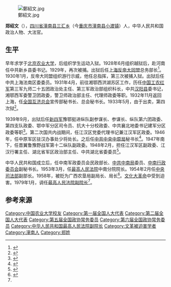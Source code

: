 [[File:鄭紹文.jpg|thumb]]

'''郑绍文'''（{{bd|1905年|11月|1993年|10月8日}}），[[四川省|四川省]][[潼南县|潼南县]][[三汇乡|三汇乡]]（今[[重庆市|重庆市]][[潼南县|潼南县]][[小渡镇|小渡镇]]）人，中华人民共和国政治人物、大法官。

==生平==
早年求学于[[北京农业大学|北京农业大学]]，后组织学生运动入狱。1928年6月组织越狱后，赴河南任中共新乡县委书记。1929年，再次被捕。出狱后任[[上海反帝大同盟|上海反帝大同盟]]总务部长<ref>{{cite book|title=中国工人运动的先驱|url=http://books.google.com/books?id=9fBjAAAAIAAJ|publisher=工人出版社|page=141}}</ref>。1930年1月，反帝大同盟组织游行示威，他任总指挥，第三次被捕入狱。出狱后任中共上海法南区委委员。1931年4月，前往湘鄂西洪湖苏区工作，历任[[中国工农红军|中国工农红军]]第三军九师二十五团政治处主任、第三军政治部组织科长，中共[[汉阳县|汉阳县]]委书记，湘鄂西军委警卫团政委，警卫师政治部主任、代理师政委等职。1932年11月返回上海，任[[全国互济总会|全国互济总会]]宣传部秘书长、总会秘书长。1933年5月，由于出卖，第四次狱<ref name="王健英2000">{{cite book|author=王健英|title=中国红军人物志|url=http://books.google.com/books?id=bO0gAAAAMAAJ|year=2000|publisher=广东人民出版社|page=587}}</ref>。

1939年9月，出狱后任[[新四军|新四军]]豫鄂挺进纵队副参谋长、参谋长、纵队第六团政委、第四支队政委、鄂中军分区司令员、抗大十分校政委、中共襄北地委书记建军分区政委等职<ref name="《新四军辞典》编辑委员会1997">{{cite book|author=《新四军辞典》编辑委员会|title=新四军辞典|url=http://books.google.com/books?id=KJKEAAAAIAAJ|year=1997|publisher=上海辞书出版社|pages=13–22}}</ref>。第二次国共内战期间，任江汉区党委代理书记兼江汉军区政委。1946年，任中原军区驻汉办事处少将处长。之后任[[中共中央中原局|中共中央中原局]]秘书长<ref name="李建国2002">{{cite book|author=李建国|title=淮海战役硏究|url=http://books.google.com/books?id=lkALAQAAMAAJ|year=2002|publisher=湖南人民出版社|page=26}}</ref>。1947年南下，任晋翼鲁豫野战军第十二纵队副政委。1948年2月，担任江汉军区副政委、江汉行署主任、湖北省军区政治部主任、中共湖北省委委员<ref name="郑万通卢之超1995">{{cite book|author1=郑万通|author2=卢之超|title=全国人大常务委员会名录|url=http://books.google.com/books?id=mJ6aAAAAIAAJ|year=1995|publisher=解放军出版社|page=788}}</ref>。

中华人民共和国成立后，任中南军政委员会民政部长、[[中共中南局|中共中南局]]委员、[[中南行政委员会|中南行政委员会]]副秘书长。1953年3月，任[[中央人民政府最高人民法院|最高人民法院]]中南分院院长。1954年2月任[[中央司法部|中央司法部]]副部长。1958年，被贬为广西农垦局副局长、局长<ref>{{cite book|title=广西通志: 农垦志|url=http://books.google.com/books?id=UkYLAQAAMAAJ|publisher=广西人民出版社|pages=316–317}}</ref>。[[文化大革命|文化大革命]]中受到迫害。1979年1月，调任[[最高人民法院副院长|最高人民法院副院长]]<ref name="郑万通卢之超1995" />。

==参考来源==
{{reflist}}

{{DEFAULTSORT:Z}}
[[Category:中国农业大学校友|Category:中国农业大学校友]]
[[Category:第一届全国人大代表|Category:第一届全国人大代表]]
[[Category:第二届全国人大代表|Category:第二届全国人大代表]]
[[Category:第五届全国政协常务委员|Category:第五届全国政协常务委员]]
[[Category:第六届全国政协常务委员|Category:第六届全国政协常务委员]]
[[Category:中华人民共和国最高人民法院副院长|Category:中华人民共和国最高人民法院副院长]]
[[Category:文革被迫害学者|Category:文革被迫害学者]]
[[Category:潼南人|Category:潼南人]]
[[Category:郑姓|Category:郑姓]]